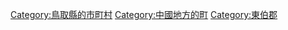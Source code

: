 {{Commonscat|Yurihama, Tottori}}
{{Catmore}}

{{DEFAULTSORT:Yurihama}}
[[Category:鳥取縣的市町村|Category:鳥取縣的市町村]]
[[Category:中國地方的町|Category:中國地方的町]]
[[Category:東伯郡|Category:東伯郡]]